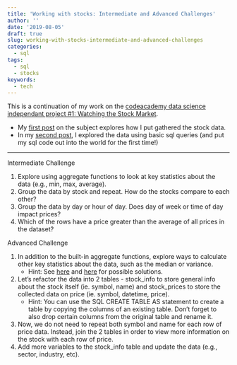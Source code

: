 ```yaml
---
title: 'Working with stocks: Intermediate and Advanced Challenges'
author: ''
date: '2019-08-05'
draft: true
slug: working-with-stocks-intermediate-and-advanced-challenges
categories:
  - sql
tags:
  - sql
  - stocks
keywords:
  - tech
---
```


This is a continuation of my work on the [codeacademy data science independant project #1: Watching the Stock Market](https://discuss.codecademy.com/t/data-science-independent-project-1-watching-the-stock-market/419943). 

* My [first post](../../07/creating-a-stocks-database/) on the subject explores how I put gathered the stock data. 
* In my [second post](../../07/working-with-stocks-basic-sql), I explored the data using basic sql queries (and put my sql code out into the world for the first time!)

***

Intermediate Challenge

1. Explore using aggregate functions to look at key statistics about the data (e.g., min, max, average).
2. Group the data by stock and repeat. How do the stocks compare to each other?
3. Group the data by day or hour of day. Does day of week or time of day impact prices?
4. Which of the rows have a price greater than the average of all prices in the dataset?

Advanced Challenge

1. In addition to the built-in aggregate functions, explore ways to calculate other key statistics about the data, such as the median or variance.
    * Hint: See [here](https://stackoverflow.com/questions/15763965/how-can-i-calculate-the-median-of-values-in-sqlite/15766121#15766121) and [here](https://stackoverflow.com/questions/2298339/standard-deviation-for-sqlite/4621268#4621268) for possible solutions.
2. Let’s refactor the data into 2 tables - stock_info to store general info about the stock itself (ie. symbol, name) and stock_prices to store the collected data on price (ie. symbol, datetime, price).
    * Hint: You can use the SQL CREATE TABLE AS statement to create a table by copying the columns of an existing table. Don’t forget to also drop certain columns from the original table and rename it.
3. Now, we do not need to repeat both symbol and name for each row of price data. Instead, join the 2 tables in order to view more information on the stock with each row of price.
4. Add more variables to the stock_info table and update the data (e.g., sector, industry, etc).


